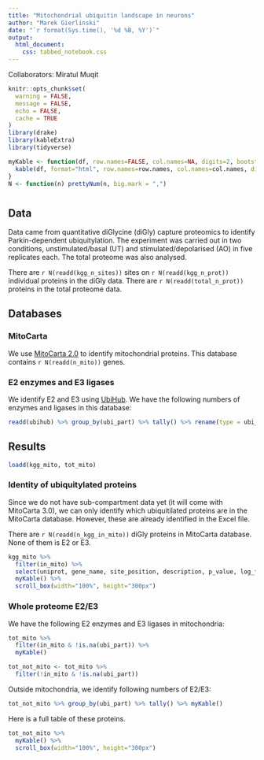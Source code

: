 ```yaml
---
title: "Mitochondrial ubiquitin landscape in neurons"
author: "Marek Gierlinski"
date: "`r format(Sys.time(), '%d %B, %Y')`"
output:
  html_document:
    css: tabbed_notebook.css
---
```


Collaborators: Miratul Muqit

```r
knitr::opts_chunk$set(
  warning = FALSE,
  message = FALSE,
  echo = FALSE,
  cache = TRUE
)
library(drake)
library(kableExtra)
library(tidyverse)

myKable <- function(df, row.names=FALSE, col.names=NA, digits=2, bootstrap="condensed", font.size=12, label=NULL, ...) {
  kable(df, format="html", row.names=row.names, col.names=col.names, digits=digits, label=label, ...) %>% kable_styling(bootstrap_options=bootstrap, full_width=FALSE, position="left", font_size=font.size)
}
N <- function(n) prettyNum(n, big.mark = ",")
```

# {.tabset}

## Data

Data came from quantitative diGlycine (diGly) capture proteomics to identify Parkin-dependent ubiquitylation. The experiment was carried out in two conditions, unstimulated/basal (UT) and stimulated/depolarised (AO) in five replicates each. The total proteome was also analysed.

There are `r N(readd(kgg_n_sites))` sites on `r N(readd(kgg_n_prot))` individual proteins in the diGly data. There are `r N(readd(total_n_prot))` proteins in the total proteome data.

## Databases

### MitoCarta

We use [MitoCarta 2.0](https://www.broadinstitute.org/files/shared/metabolism/mitocarta/human.mitocarta2.0.html) to identify mitochondrial proteins. This database contains `r N(readd(n_mito))` genes.

### E2 enzymes and E3 ligases

We identify E2 and E3 using [UbiHub](https://ubihub.thesgc.org/static/UbiHub.html). We have the following numbers of enzymes and ligases in this database:

```r
readd(ubihub) %>% group_by(ubi_part) %>% tally() %>% rename(type = ubi_part) %>% myKable()
```


## Results

```r
loadd(kgg_mito, tot_mito)

```

### Identity of ubiquitylated proteins

Since we do not have sub-compartment data yet (it will come with MitoCarta 3.0), we can only identify which ubiquitilated proteins are in the MitoCarta database. However, these are already identified in the Excel file.

There are `r N(readd(n_kgg_in_mito))` diGly proteins in MitoCarta database. None of them is E2 or E3.

```r
kgg_mito %>%
  filter(in_mito) %>% 
  select(uniprot, gene_name, site_position, description, p_value, log_fc) %>% 
  myKable() %>% 
  scroll_box(width="100%", height="300px")
```

### Whole proteome E2/E3 

We have the following E2 enzymes and E3 ligases in mitochondria:

```r
tot_mito %>% 
  filter(in_mito & !is.na(ubi_part)) %>% 
  myKable()
```

```r
tot_not_mito <- tot_mito %>% 
  filter(!in_mito & !is.na(ubi_part))
```

Outside mitochondria, we identify following numbers of E2/E3:

```r
tot_not_mito %>% group_by(ubi_part) %>% tally() %>% myKable()
```

Here is a full table of these proteins.

```r
tot_not_mito %>% 
  myKable() %>% 
  scroll_box(width="100%", height="300px")
```

